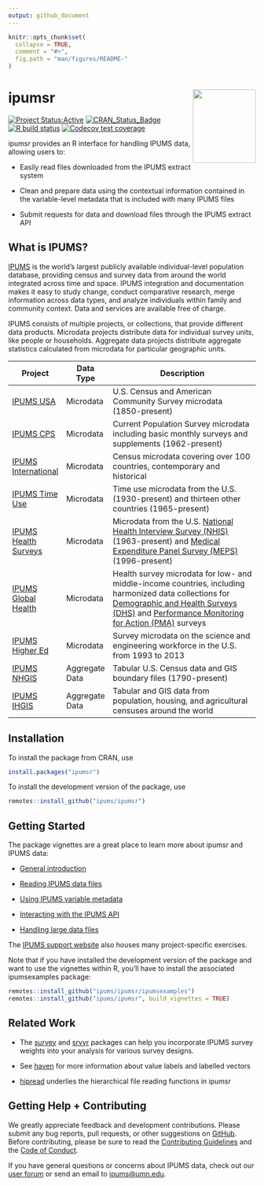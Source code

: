 ```yaml
---
output: github_document
---
```


<!-- README.md is generated from README.Rmd. Please edit that file -->

```r
knitr::opts_chunk$set(
  collapse = TRUE,
  comment = "#>",
  fig.path = "man/figures/README-"
)
```

# ipumsr <img src="man/figures/logo.png" align="right" height="149" width="128.5"/>

<!-- badges: start -->

[![Project
Status:Active](https://www.repostatus.org/badges/latest/active.svg)](https://www.repostatus.org/#active)
[![CRAN_Status_Badge](https://www.r-pkg.org/badges/version/ipumsr)](https://CRAN.R-project.org/package=ipumsr)
[![R build
status](https://github.com/ipums/ipumsr/workflows/R-CMD-check/badge.svg)](https://github.com/ipums/ipumsr/actions)
[![Codecov test
coverage](https://codecov.io/gh/ipums/ipumsr/branch/master/graph/badge.svg)](https://app.codecov.io/gh/ipums/ipumsr?branch=master)

<!-- badges: end -->

ipumsr provides an R interface for handling IPUMS data, allowing users
to:

-   Easily read files downloaded from the IPUMS extract system

-   Clean and prepare data using the contextual information contained in
    the variable-level metadata that is included with many IPUMS files

-   Submit requests for data and download files through the IPUMS
    extract API

## What is IPUMS?

[IPUMS](https://www.ipums.org/mission-purpose) is the world's largest
publicly available individual-level population database, providing
census and survey data from around the world integrated across time and
space. IPUMS integration and documentation makes it easy to study
change, conduct comparative research, merge information across data
types, and analyze individuals within family and community context. Data
and services are available free of charge.

IPUMS consists of multiple projects, or collections, that provide
different data products. Microdata projects distribute data for
individual survey units, like people or households. Aggregate data
projects distribute aggregate statistics calculated from microdata for
particular geographic units.

| Project                                                               | Data Type      | Description                                                                                                                                                                                                                                             |
|-----------------------------------------------------------------------|----------------|---------------------------------------------------------------------------------------------------------------------------------------------------------------------------------------------------------------------------------------------------------|
| [IPUMS USA](https://usa.ipums.org/usa/)                               | Microdata      | U.S. Census and American Community Survey microdata (1850-present)                                                                                                                                                                                      |
| [IPUMS CPS](https://cps.ipums.org/cps/)                               | Microdata      | Current Population Survey microdata including basic monthly surveys and supplements (1962-present)                                                                                                                                                      |
| [IPUMS International](https://international.ipums.org/international/) | Microdata      | Census microdata covering over 100 countries, contemporary and historical                                                                                                                                                                               |
| [IPUMS Time Use](https://timeuse.ipums.org/)                          | Microdata      | Time use microdata from the U.S. (1930-present) and thirteen other countries (1965-present)                                                                                                                                                             |
| [IPUMS Health Surveys](https://healthsurveys.ipums.org/)              | Microdata      | Microdata from the U.S. [National Health Interview Survey (NHIS)](https://nhis.ipums.org/nhis/) (1963-present) and [Medical Expenditure Panel Survey (MEPS)](https://meps.ipums.org/meps/) (1996-present)                                               |
| [IPUMS Global Health](https://globalhealth.ipums.org/)                | Microdata      | Health survey microdata for low- and middle-income countries, including harmonized data collections for [Demographic and Health Surveys (DHS)](https://www.idhsdata.org/) and [Performance Monitoring for Action (PMA)](https://pma.ipums.org/) surveys |
| [IPUMS Higher Ed](https://highered.ipums.org/highered/)               | Microdata      | Survey microdata on the science and engineering workforce in the U.S. from 1993 to 2013                                                                                                                                                                 |
| [IPUMS NHGIS](https://www.nhgis.org/)                                 | Aggregate Data | Tabular U.S. Census data and GIS boundary files (1790-present)                                                                                                                                                                                          |
| [IPUMS IHGIS](https://ihgis.ipums.org/)                               | Aggregate Data | Tabular and GIS data from population, housing, and agricultural censuses around the world                                                                                                                                                               |

## Installation

To install the package from CRAN, use

```r
install.packages("ipumsr")
```

To install the development version of the package, use

```r
remotes::install_github("ipums/ipumsr")
```

## Getting Started

The package vignettes are a great place to learn more about ipumsr and
IPUMS data:

-   [General
    introduction](https://tech.popdata.org/ipumsr/articles/ipums.html)

-   [Reading IPUMS data
    files](https://tech.popdata.org/ipumsr/articles/ipums-read.html)

-   [Using IPUMS variable
    metadata](https://tech.popdata.org/ipumsr/articles/value-labels.html)

-   [Interacting with the IPUMS
    API](https://tech.popdata.org/ipumsr/articles/ipums-api.html)

-   [Handling large data
    files](https://tech.popdata.org/ipumsr/articles/ipums-bigdata.html)

The [IPUMS support website](https://www.ipums.org/support/exercises)
also houses many project-specific exercises.

Note that if you have installed the development version of the package
and want to use the vignettes within R, you'll have to install the
associated ipumsexamples package:

```r
remotes::install_github("ipums/ipumsr/ipumsexamples")
remotes::install_github("ipums/ipumsr", build_vignettes = TRUE)
```

## Related Work

-   The [survey](http://r-survey.r-forge.r-project.org/survey/) and
    [srvyr](https://github.com/gergness/srvyr/) packages can help you
    incorporate IPUMS survey weights into your analysis for various
    survey designs.

-   See [haven](https://haven.tidyverse.org/index.html) for more
    information about value labels and labelled vectors

-   [hipread](https://github.com/ipums/hipread) underlies the
    hierarchical file reading functions in ipumsr

## Getting Help + Contributing

We greatly appreciate feedback and development contributions. Please
submit any bug reports, pull requests, or other suggestions on
[GitHub](https://github.com/ipums/ipumsr/issues). Before contributing,
please be sure to read the [Contributing
Guidelines](https://github.com/ipums/ipumsr/blob/master/CONTRIBUTING.md)
and the [Code of
Conduct](https://github.com/ipums/ipumsr/blob/master/CONDUCT.md).

If you have general questions or concerns about IPUMS data, check out
our [user forum](https://forum.ipums.org) or send an email to
[ipums\@umn.edu](mailto:ipums@umn.edu){.email}.
